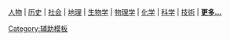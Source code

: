 <p style="clear:both; margin-top:-3px; margin-bottom:0.5em; font-variant: small-caps; text-align: center; font-size: 105%;"><!--注释：下列主题必须是基础的--> 
[[Portal:人物|人物]] &#124;
[[Portal:历史|历史]] &#124;
[[Portal:社会|社会]] &#124;
[[Portal:地理学|地理]] &#124;
[[Portal:生物学|生物学]] &#124;
[[Portal:物理学|物理学]] &#124;
[[Portal:化学|化学]] &#124;
[[Portal:科學|科学]] &#124;
[[Portal:技術|技術]] &#124;
'''[[Wikipedia:分類索引|更多...]]'''</p><noinclude>
{{pp}}

[[Category:辅助模板]]
[[Category:首頁模板|{{PAGENAME}}]]
</noinclude>